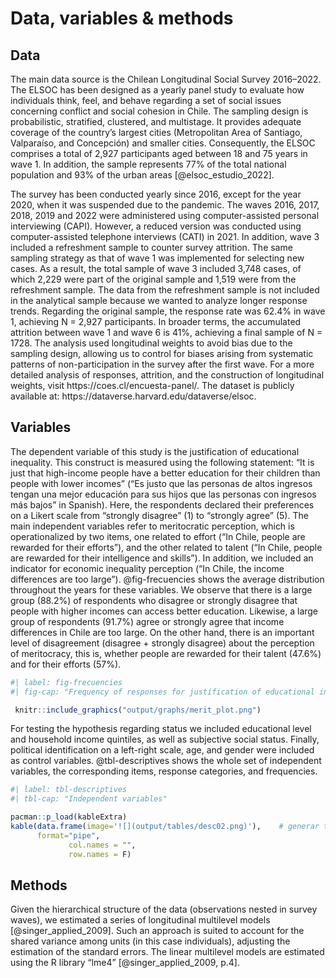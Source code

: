 
#  Data, variables & methods

## Data

The main data source is the Chilean Longitudinal Social Survey 2016–2022. The ELSOC has been designed as a yearly panel study to evaluate how individuals think, feel, and behave regarding a set of social issues concerning conflict and social cohesion in Chile. The sampling design is probabilistic, stratified, clustered, and multistage. It provides adequate coverage of the country's largest cities (Metropolitan Area of Santiago, Valparaíso, and Concepción) and smaller cities. Consequently, the ELSOC comprises a total of 2,927 participants aged between 18 and 75 years in wave 1. In addition, the sample represents 77% of the total national population and 93% of the urban areas [@elsoc_estudio_2022].

The survey has been conducted yearly since 2016, except for the year 2020, when it was suspended due to the pandemic. The waves 2016, 2017, 2018, 2019 and 2022 were administered using computer-assisted personal interviewing (CAPI). However, a reduced version was conducted using computer-assisted telephone interviews (CATI) in 2021. In addition, wave 3 included a refreshment sample to counter survey attrition. The same sampling strategy as that of wave 1 was implemented for selecting new cases. As a result, the total sample of wave 3 included 3,748 cases, of which 2,229 were part of the original sample and 1,519 were from the refreshment sample. The data from the refreshment sample is not included in the analytical sample because we wanted to analyze longer response trends. Regarding the original sample, the response rate was 62.4% in wave 1, achieving N = 2,927 participants. In broader terms, the accumulated attrition between wave 1 and wave 6 is 41%, achieving a final sample of N = 1728. The analysis used longitudinal weights to avoid bias due to the sampling design, allowing us to control for biases arising from systematic patterns of non-participation in the survey after the first wave. For a more detailed analysis of responses, attrition, and the construction of longitudinal weights, visit https://coes.cl/encuesta-panel/. The dataset is publicly available at: https://dataverse.harvard.edu/dataverse/elsoc. 

## Variables

The dependent variable of this study is the justification of educational inequality. This construct is measured using the following statement: "It is just that high-income people have a better education for their children than people with lower incomes" ("Es justo que las personas de altos ingresos tengan una mejor educación para sus hijos que las personas con ingresos más bajos" in Spanish). Here, the respondents declared their preferences on a Likert scale from "strongly disagree" (1) to “strongly agree” (5). The main independent variables refer to meritocratic perception, which is operationalized by two items, one related to effort ("In Chile, people are rewarded for their efforts"), and the other related to talent ("In Chile, people are rewarded for their intelligence and skills"). In addition, we included an indicator for economic inequality perception ("In Chile, the income differences are too large"). @fig-frecuencies shows the average distribution throughout the years for these variables. We observe that there is a large group (88.2%) of respondents who disagree or strongly disagree that people with higher incomes can access better education. Likewise, a large group of respondents (91.7%) agree or strongly agree that income differences in Chile are too large. On the other hand, there is an important level of disagreement (disagree + strongly disagree) about the perception of meritocracy, this is, whether people are rewarded for their talent (47.6%) and for their efforts (57%).

```r
#| label: fig-frecuencies
#| fig-cap: "Frequency of responses for justification of educational inequality, perception of inequality, and perception of meritocracy for all the years analyzed"

 knitr::include_graphics("output/graphs/merit_plot.png")
```

For testing the hypothesis regarding status we included educational level and household income quintiles, as well as subjective social status. Finally, political identification on a left-right scale, age, and gender were included as control variables. @tbl-descriptives shows the whole set of independent variables, the corresponding items,  response categories, and frequencies.

```r
#| label: tbl-descriptives
#| tbl-cap: "Independent variables"

pacman::p_load(kableExtra)
kable(data.frame(image='![](output/tables/desc02.png)'),    # generar tabla
      format="pipe",
             col.names = "",
             row.names = F)
```


## Methods

Given the hierarchical structure of the data (observations nested in survey waves), we estimated a series of longitudinal multilevel models [@singer_applied_2009]. Such an approach is suited to account for the shared variance among units (in this case individuals), adjusting the estimation of the standard errors. The linear multilevel models are estimated using the R library "lme4" [@singer_applied_2009, p.4].

